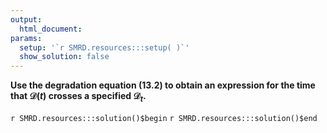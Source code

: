```yaml
---
output:
  html_document:
params:
  setup: '`r SMRD.resources:::setup( )`'
  show_solution: false
---
```


__Use the degradation equation (13.2) to obtain an expression for the time that $\mathcal{D}(t)$ crosses a specified $\mathcal{D}_t$.__

`r SMRD.resources:::solution()$begin`
`r SMRD.resources:::solution()$end`
